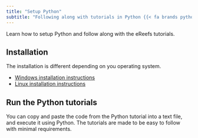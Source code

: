 ```yaml
---
title: "Setup Python"
subtitle: "Following along with tutorials in Python {{< fa brands python >}}"
---
```


:::{.tutorial-description}
Learn how to setup Python and follow along with the eReefs tutorials.
:::

## Installation

The installation is different depending on you operating system.

- [Windows installation instructions](python_setup_windows.qmd)
- [Linux installation instructions](python_setup_linux.qmd)

## Run the Python tutorials

You can copy and paste the code from the Python tutorial into a text file, and execute it using Python.
The tutorials are made to be easy to follow with minimal requirements.
